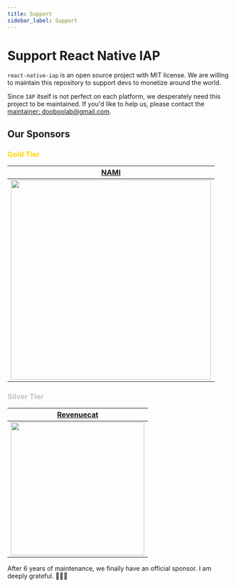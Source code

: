 ```yaml
---
title: Support
sidebar_label: Support
---
```



<AdFitTopFixed />

# Support React Native IAP

`react-native-iap` is an open source project with MIT license. We are willing to
maintain this repository to support devs to monetize around the world.

Since `IAP` itself is not perfect on each platform, we desperately need
this project to be maintained. If you'd like to help us, please contact the [maintainer: dooboolab@gmail.com](dooboolab@gmail.com).

## Our Sponsors

### <p style="color: gold;">Gold Tier</p>

| [NAMI](https://namiml.com) |
|:--:|
| <a href="https://namiml.com"><img src="https://github.com/dooboolab-community/react-native-iap/assets/27461460/89d71f61-bb73-400a-83bd-fe0f96eb726e" width="450"/></a> |


### <p style="color: silver;">Silver Tier</p>

| [Revenuecat](https://www.revenuecat.com) |
|:--:|
| <a href="https://www.revenuecat.com"><img src="https://github.com/dooboolab-community/react-native-iap/assets/27461460/1e387a47-afe0-4b85-ad78-1064ca6623fa" width="300"/></a> |

After 6 years of maintenance, we finally have an official sponsor. I am deeply grateful. 🙇🏻‍♂️
